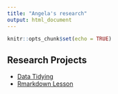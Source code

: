 ```yaml
---
title: "Angela's research"
output: html_document
---
```


```r
knitr::opts_chunk$set(echo = TRUE)
```

## Research Projects

- [Data Tidying](RMD/data_tidying.html)
- [Rmarkdown Lesson](RMD/rmarkdown_lesson.html)
